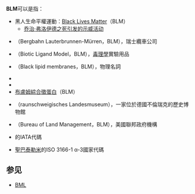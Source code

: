 '''BLM'''可以是指：
* 黑人生命平權運動：[[Black_Lives_Matter|Black Lives Matter]]（BLM）
**[[乔治·弗洛伊德之死引发的示威活动|乔治·弗洛伊德之死引发的示威活动]]
* {{Link-en|勞特布龍嫩—米倫纜車|Bergbahn Lauterbrunnen-Mürren}}（Bergbahn Lauterbrunnen-Mürren，BLM），瑞士纜車公司
* {{link-en|生物配體模型|Biotic Ligand Model}}（Biotic Ligand Model，BLM），[[毒理學|毒理學]]實驗用品
* {{link-en|黑脂膜|Black lipid membranes}}（Black lipid membranes，BLM），物理名詞
* {{link-en|BLM直升機場|BLM Heliport}}
* {{link-en|BLM (律師事務所)|BLM (law firm)}}
* [[布盧姆綜合徵蛋白|布盧姆綜合徵蛋白]]（BLM）
* {{link-en|布劳恩史维希國家博物館|raunschweigisches Landesmuseum}}（raunschweigisches Landesmuseum），一家位於德國不倫瑞克的歷史博物館
* {{link-en|美國土地管理局|Bureau of Land Management}}（Bureau of Land Management，BLM），美國聯邦政府機構
* {{link-en|蒙茅斯行政機場|Monmouth Executive Airport}}的IATA代碼
* [[聖巴泰勒米|聖巴泰勒米]]的ISO 3166-1 α-3國家代碼

==参见==
*[[BML|BML]]

{{disambig|Cat=三字拉丁字母缩写消歧义}}